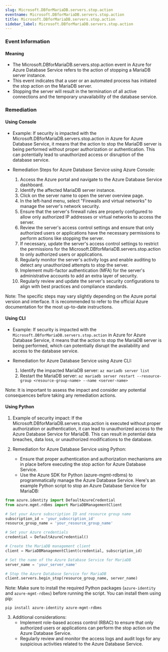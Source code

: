 ```yaml
--- 
slug: Microsoft.DBforMariaDB.servers.stop.action
eventname: Microsoft.DBforMariaDB.servers.stop.action
title: Microsoft.DBforMariaDB.servers.stop.action
sidebar_label: Microsoft.DBforMariaDB.servers.stop.action
---
```

                       
### Event Information

#### Meaning

- The Microsoft.DBforMariaDB.servers.stop.action event in Azure for Azure Database Service refers to the action of stopping a MariaDB server instance.
- This event indicates that a user or an automated process has initiated the stop action on the MariaDB server.
- Stopping the server will result in the termination of all active connections and the temporary unavailability of the database service.

### Remediation

#### Using Console

- Example: If security is impacted with the Microsoft.DBforMariaDB.servers.stop.action in Azure for Azure Database Service, it means that the action to stop the MariaDB server is being performed without proper authorization or authentication. This can potentially lead to unauthorized access or disruption of the database service.

- Remediation Steps for Azure Database Service using Azure Console:
  1. Access the Azure portal and navigate to the Azure Database Service dashboard.
  2. Identify the affected MariaDB server instance.
  3. Click on the server name to open the server overview page.
  4. In the left-hand menu, select "Firewalls and virtual networks" to manage the server's network security.
  5. Ensure that the server's firewall rules are properly configured to allow only authorized IP addresses or virtual networks to access the server.
  6. Review the server's access control settings and ensure that only authorized users or applications have the necessary permissions to perform actions like stopping the server.
  7. If necessary, update the server's access control settings to restrict the permissions for the Microsoft.DBforMariaDB.servers.stop.action to only authorized users or applications.
  8. Regularly monitor the server's activity logs and enable auditing to detect any unauthorized attempts to stop the server.
  9. Implement multi-factor authentication (MFA) for the server's administrative accounts to add an extra layer of security.
  10. Regularly review and update the server's security configurations to align with best practices and compliance standards.

Note: The specific steps may vary slightly depending on the Azure portal version and interface. It is recommended to refer to the official Azure documentation for the most up-to-date instructions.

#### Using CLI

- Example: If security is impacted with the `Microsoft.DBforMariaDB.servers.stop.action` in Azure for Azure Database Service, it means that the action to stop the MariaDB server is being performed, which can potentially disrupt the availability and access to the database service.

- Remediation for Azure Database Service using Azure CLI:
  1. Identify the impacted MariaDB server: `az mariadb server list`
  2. Restart the MariaDB server: `az mariadb server restart --resource-group <resource-group-name> --name <server-name>`

Note: It is important to assess the impact and consider any potential consequences before taking any remediation actions.

#### Using Python

1. Example of security impact: If the Microsoft.DBforMariaDB.servers.stop.action is executed without proper authorization or authentication, it can lead to unauthorized access to the Azure Database Service for MariaDB. This can result in potential data breaches, data loss, or unauthorized modifications to the database.

2. Remediation for Azure Database Service using Python:
   - Ensure that proper authentication and authorization mechanisms are in place before executing the stop action for Azure Database Service.
   - Use the Azure SDK for Python (azure-mgmt-rdbms) to programmatically manage the Azure Database Service. Here's an example Python script to stop an Azure Database Service for MariaDB:

```python
from azure.identity import DefaultAzureCredential
from azure.mgmt.rdbms import MariaDBManagementClient

# Set your Azure subscription ID and resource group name
subscription_id = 'your_subscription_id'
resource_group_name = 'your_resource_group_name'

# Set your Azure credentials
credential = DefaultAzureCredential()

# Create the MariaDB management client
client = MariaDBManagementClient(credential, subscription_id)

# Set the name of the Azure Database Service for MariaDB
server_name = 'your_server_name'

# Stop the Azure Database Service for MariaDB
client.servers.begin_stop(resource_group_name, server_name)
```

Note: Make sure to install the required Python packages (`azure-identity` and `azure-mgmt-rdbms`) before running the script. You can install them using pip:

```
pip install azure-identity azure-mgmt-rdbms
```

3. Additional considerations:
   - Implement role-based access control (RBAC) to ensure that only authorized users or applications can perform the stop action on the Azure Database Service.
   - Regularly review and monitor the access logs and audit logs for any suspicious activities related to the Azure Database Service.


 